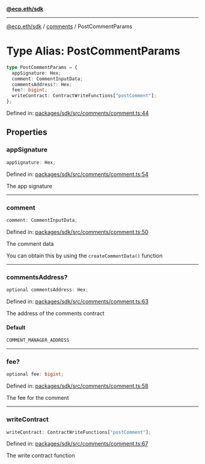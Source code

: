 [**@ecp.eth/sdk**](../../index.mdx)

***

[@ecp.eth/sdk](/sdk-reference/index.mdx) / [comments](/sdk-reference/comments/index.mdx) / PostCommentParams

# Type Alias: PostCommentParams

```ts
type PostCommentParams = {
  appSignature: Hex;
  comment: CommentInputData;
  commentsAddress?: Hex;
  fee?: bigint;
  writeContract: ContractWriteFunctions["postComment"];
};
```

Defined in: [packages/sdk/src/comments/comment.ts:44](https://github.com/ecp-eth/comments-monorepo/blob/main/packages/sdk/src/comments/comment.ts#L44)

## Properties

### appSignature

```ts
appSignature: Hex;
```

Defined in: [packages/sdk/src/comments/comment.ts:54](https://github.com/ecp-eth/comments-monorepo/blob/main/packages/sdk/src/comments/comment.ts#L54)

The app signature

***

### comment

```ts
comment: CommentInputData;
```

Defined in: [packages/sdk/src/comments/comment.ts:50](https://github.com/ecp-eth/comments-monorepo/blob/main/packages/sdk/src/comments/comment.ts#L50)

The comment data

You can obtain this by using the `createCommentData()` function

***

### commentsAddress?

```ts
optional commentsAddress: Hex;
```

Defined in: [packages/sdk/src/comments/comment.ts:63](https://github.com/ecp-eth/comments-monorepo/blob/main/packages/sdk/src/comments/comment.ts#L63)

The address of the comments contract

#### Default

```ts
COMMENT_MANAGER_ADDRESS
```

***

### fee?

```ts
optional fee: bigint;
```

Defined in: [packages/sdk/src/comments/comment.ts:58](https://github.com/ecp-eth/comments-monorepo/blob/main/packages/sdk/src/comments/comment.ts#L58)

The fee for the comment

***

### writeContract

```ts
writeContract: ContractWriteFunctions["postComment"];
```

Defined in: [packages/sdk/src/comments/comment.ts:67](https://github.com/ecp-eth/comments-monorepo/blob/main/packages/sdk/src/comments/comment.ts#L67)

The write contract function
